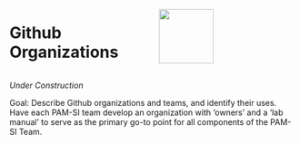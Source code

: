 ::: columns
::: {.column width="50%"}
# Github Organizations
:::

::: {.column width="50%"}
![](images/githubTeamLogo.jpg){width=1in}
:::
:::

*Under Construction*

Goal: Describe Github organizations and teams, and identify their uses. Have each PAM-SI team develop an organization with 'owners' and a 'lab manual' to serve as the primary go-to point for all components of the PAM-SI Team.
